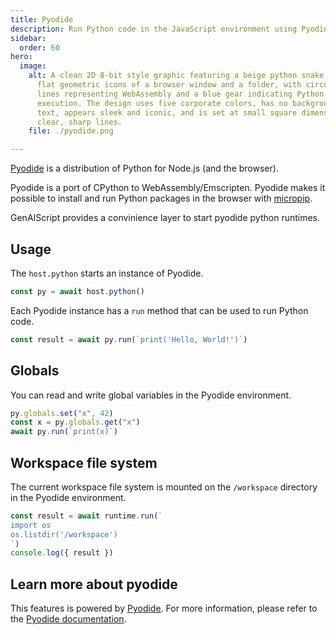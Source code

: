 ```yaml
---
title: Pyodide
description: Run Python code in the JavaScript environment using Pyodide.
sidebar:
  order: 60
hero:
  image:
    alt: A clean 2D 8-bit style graphic featuring a beige python snake curled around
      flat geometric icons of a browser window and a folder, with circuit board
      lines representing WebAssembly and a blue gear indicating Python code
      execution. The design uses five corporate colors, has no background or
      text, appears sleek and iconic, and is set at small square dimensions with
      clear, sharp lines.
    file: ./pyodide.png

---
```


[Pyodide](https://pyodide.org/) is a distribution of Python for Node.js (and the browser).

Pyodide is a port of CPython to WebAssembly/Emscripten.
Pyodide makes it possible to install and run Python packages in the browser with [micropip](https://micropip.pyodide.org/en/stable/project/usage.html).

GenAIScript provides a convinience layer to start pyodide python runtimes.

## Usage

The `host.python` starts an instance of Pyodide.

```js wrap
const py = await host.python()
```

Each Pyodide instance has a `run` method that can be used to run Python code.

```js wrap
const result = await py.run(`print('Hello, World!')`)
```

## Globals

You can read and write global variables in the Pyodide environment.

```js wrap
py.globals.set("x", 42)
const x = py.globals.get("x")
await py.run(`print(x)`)
```

## Workspace file system

The current workspace file system is mounted on the `/workspace` directory in the Pyodide environment.

```js wrap
const result = await runtime.run(`
import os
os.listdir('/workspace')
`)
console.log({ result })
```

## Learn more about pyodide

This features is powered by [Pyodide](https://pyodide.org/). For more information, please refer to the [Pyodide documentation](https://pyodide.org/docs/).
